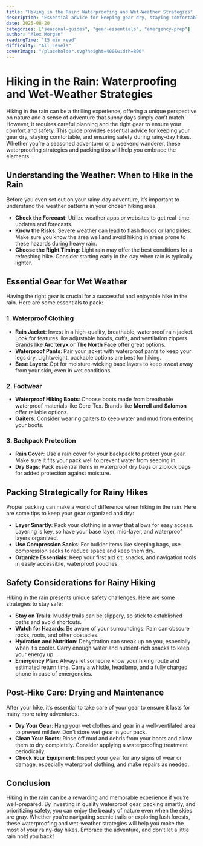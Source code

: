 ```yaml
---
title: "Hiking in the Rain: Waterproofing and Wet-Weather Strategies"
description: "Essential advice for keeping gear dry, staying comfortable, and ensuring safety during rainy-day hikes."
date: 2025-08-20
categories: ["seasonal-guides", "gear-essentials", "emergency-prep"]
author: "Alex Morgan"
readingTime: "15 min read"
difficulty: "All Levels"
coverImage: "/placeholder.svg?height=400&width=800"
---
```


# Hiking in the Rain: Waterproofing and Wet-Weather Strategies

Hiking in the rain can be a thrilling experience, offering a unique perspective on nature and a sense of adventure that sunny days simply can’t match. However, it requires careful planning and the right gear to ensure your comfort and safety. This guide provides essential advice for keeping your gear dry, staying comfortable, and ensuring safety during rainy-day hikes. Whether you’re a seasoned adventurer or a weekend wanderer, these waterproofing strategies and packing tips will help you embrace the elements.

## Understanding the Weather: When to Hike in the Rain

Before you even set out on your rainy-day adventure, it’s important to understand the weather patterns in your chosen hiking area. 

- **Check the Forecast**: Utilize weather apps or websites to get real-time updates and forecasts.
- **Know the Risks**: Severe weather can lead to flash floods or landslides. Make sure you know the area well and avoid hiking in areas prone to these hazards during heavy rain.
- **Choose the Right Timing**: Light rain may offer the best conditions for a refreshing hike. Consider starting early in the day when rain is typically lighter.

## Essential Gear for Wet Weather

Having the right gear is crucial for a successful and enjoyable hike in the rain. Here are some essentials to pack:

### 1. **Waterproof Clothing**

- **Rain Jacket**: Invest in a high-quality, breathable, waterproof rain jacket. Look for features like adjustable hoods, cuffs, and ventilation zippers. Brands like **Arc'teryx** or **The North Face** offer great options.
- **Waterproof Pants**: Pair your jacket with waterproof pants to keep your legs dry. Lightweight, packable options are best for hiking.
- **Base Layers**: Opt for moisture-wicking base layers to keep sweat away from your skin, even in wet conditions.

### 2. **Footwear**

- **Waterproof Hiking Boots**: Choose boots made from breathable waterproof materials like Gore-Tex. Brands like **Merrell** and **Salomon** offer reliable options.
- **Gaiters**: Consider wearing gaiters to keep water and mud from entering your boots.

### 3. **Backpack Protection**

- **Rain Cover**: Use a rain cover for your backpack to protect your gear. Make sure it fits your pack well to prevent water from seeping in.
- **Dry Bags**: Pack essential items in waterproof dry bags or ziplock bags for added protection against moisture.

## Packing Strategically for Rainy Hikes

Proper packing can make a world of difference when hiking in the rain. Here are some tips to keep your gear organized and dry:

- **Layer Smartly**: Pack your clothing in a way that allows for easy access. Layering is key, so have your base layer, mid-layer, and waterproof layers organized.
- **Use Compression Sacks**: For bulkier items like sleeping bags, use compression sacks to reduce space and keep them dry.
- **Organize Essentials**: Keep your first aid kit, snacks, and navigation tools in easily accessible, waterproof pouches.

## Safety Considerations for Rainy Hiking

Hiking in the rain presents unique safety challenges. Here are some strategies to stay safe:

- **Stay on Trails**: Muddy trails can be slippery, so stick to established paths and avoid shortcuts.
- **Watch for Hazards**: Be aware of your surroundings. Rain can obscure rocks, roots, and other obstacles.
- **Hydration and Nutrition**: Dehydration can sneak up on you, especially when it’s cooler. Carry enough water and nutrient-rich snacks to keep your energy up.
- **Emergency Plan**: Always let someone know your hiking route and estimated return time. Carry a whistle, headlamp, and a fully charged phone in case of emergencies.

## Post-Hike Care: Drying and Maintenance

After your hike, it’s essential to take care of your gear to ensure it lasts for many more rainy adventures.

- **Dry Your Gear**: Hang your wet clothes and gear in a well-ventilated area to prevent mildew. Don’t store wet gear in your pack.
- **Clean Your Boots**: Rinse off mud and debris from your boots and allow them to dry completely. Consider applying a waterproofing treatment periodically.
- **Check Your Equipment**: Inspect your gear for any signs of wear or damage, especially waterproof clothing, and make repairs as needed.

## Conclusion

Hiking in the rain can be a rewarding and memorable experience if you’re well-prepared. By investing in quality waterproof gear, packing smartly, and prioritizing safety, you can enjoy the beauty of nature even when the skies are gray. Whether you’re navigating scenic trails or exploring lush forests, these waterproofing and wet-weather strategies will help you make the most of your rainy-day hikes. Embrace the adventure, and don’t let a little rain hold you back!